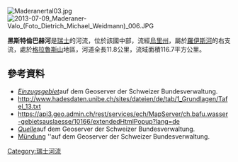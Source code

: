 {{Coord|46.76929|N|8.67024|E|display=title}}
[[Image:Maderanertal03.jpg|right]]
[[Image:2013-07-09_Maderaner-Valo_(Foto_Dietrich_Michael_Weidmann)_006.JPG|right]]

'''黑斯特倫巴赫河'''是[[瑞士|瑞士]]的河流，位於該國中部，流經[[烏里州|烏里州]]，屬於[[羅伊斯河|羅伊斯河]]的右支流，處於[[格拉魯斯山|格拉魯斯山]]地區，河道全長11.8公里，流域面積116.7平方公里。

==參考資料==
* ''[http://map.geo.admin.ch/?X=180996.72&Y=699731.36&zoom=5&lang=de&topic=ech&bgLayer=ch.swisstopo.pixelkarte-farbe&layers=ch.swisstopo.vec25-gewaessernetz,ch.bafu.wasser-teileinzugsgebiete_40&catalogNodes=510,532,614 Einzugsgebiet] ''auf dem Geoserver der Schweizer Bundesverwaltung.
* http://www.hadesdaten.unibe.ch/sites/dateien/de/tab/1_Grundlagen/Tafel_13.txt
* https://api3.geo.admin.ch/rest/services/ech/MapServer/ch.bafu.wasser-gebietsauslaesse/10166/extendedHtmlPopup?lang=de
* ''[http://map.geo.admin.ch/?X=185694.70&Y=705932.89&zoom=11&lang=de&topic=ech&bgLayer=ch.swisstopo.pixelkarte-farbe&layers=ch.swisstopo.vec25-gewaessernetz&catalogNodes=510,532,614 Quelle] ''auf dem Geoserver der Schweizer Bundesverwaltung.
* [http://map.geo.admin.ch/?X=180556.18&Y=694064.28&zoom=11&lang=de&topic=ech&bgLayer=ch.swisstopo.pixelkarte-farbe&layers=ch.swisstopo.vec25-gewaessernetz&catalogNodes=510,532,614 Mündung] ''auf dem Geoserver der Schweizer Bundesverwaltung.

{{Switzerland-geo-stub}}
[[Category:瑞士河流|Category:瑞士河流]]